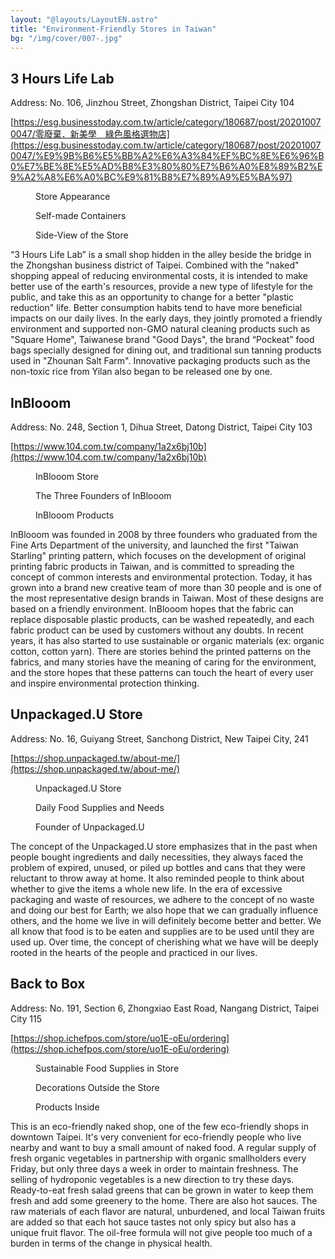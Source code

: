 ```yaml
---
layout: "@layouts/LayoutEN.astro"
title: "Environment-Friendly Stores in Taiwan"
bg: "/img/cover/007-.jpg"
---
```



## 3 Hours Life Lab

Address: No. 106, Jinzhou Street, Zhongshan District, Taipei City 104

[https://esg.businesstoday.com.tw/article/category/180687/post/202010070047/零廢棄．新美學　綠色風格選物店](https://esg.businesstoday.com.tw/article/category/180687/post/202010070047/%E9%9B%B6%E5%BB%A2%E6%A3%84%EF%BC%8E%E6%96%B0%E7%BE%8E%E5%AD%B8%E3%80%80%E7%B6%A0%E8%89%B2%E9%A2%A8%E6%A0%BC%E9%81%B8%E7%89%A9%E5%BA%97)

<Row classList="mb-3">
    <Figure mode="in:row-3" src="/img/06/Untitled.png">Store Appearance</Figure>
    <Figure mode="in:row-3" src="/img/06/Untitled 1.png">Self-made Containers</Figure>
    <Figure mode="in:row-3" src="/img/06/Untitled 2.png">Side-View of the Store</Figure>
</Row>

“3 Hours Life Lab” is a small shop hidden in the alley beside the bridge in the Zhongshan business district of Taipei. Combined with the "naked" shopping appeal of reducing environmental costs, it is intended to make better use of the earth's resources, provide a new type of lifestyle for the public, and take this as an opportunity to change for a better "plastic reduction" life. Better consumption habits tend to have more beneficial impacts on our daily lives. In the early days, they jointly promoted a friendly environment and supported non-GMO natural cleaning products such as "Square Home", Taiwanese brand "Good Days", the brand “Pockeat” food bags specially designed for dining out, and traditional sun tanning products used in "Zhounan Salt Farm". Innovative packaging products such as the non-toxic rice from Yilan also began to be released one by one.

## InBlooom

Address: No. 248, Section 1, Dihua Street, Datong District, Taipei City 103

[https://www.104.com.tw/company/1a2x6bj10b](https://www.104.com.tw/company/1a2x6bj10b)

<Row classList="mb-3">
    <Figure mode="in:row-3" src="/img/06/Untitled 3.png">InBlooom Store</Figure>
    <Figure mode="in:row-3" src="/img/06/Untitled 4.png">The Three Founders of InBlooom</Figure>
    <Figure mode="in:row-3" src="/img/06/Untitled 5.png">InBlooom Products</Figure>
</Row>

InBlooom was founded in 2008 by three founders who graduated from the Fine Arts Department of the university, and launched the first "Taiwan Starling" printing pattern, which focuses on the development of original printing fabric products in Taiwan, and is committed to spreading the concept of common interests and environmental protection. Today, it has grown into a brand new creative team of more than 30 people and is one of the most representative design brands in Taiwan. Most of these designs are based on a friendly environment. InBlooom hopes that the fabric can replace disposable plastic products, can be washed repeatedly, and each fabric product can be used by customers without any doubts. In recent years, it has also started to use sustainable or organic materials (ex: organic cotton, cotton yarn). There are stories behind the printed patterns on the fabrics, and many stories have the meaning of caring for the environment, and the store hopes that these patterns can touch the heart of every user and inspire environmental protection thinking.

## Unpackaged.U Store

Address: No. 16, Guiyang Street, Sanchong District, New Taipei City, 241

[https://shop.unpackaged.tw/about-me/](https://shop.unpackaged.tw/about-me/)

<Row classList="mb-3">
    <Figure mode="in:row-3" src="/img/06/Untitled 6.png">Unpackaged.U Store</Figure>
    <Figure mode="in:row-3" src="/img/06/Untitled 7.png">Daily Food Supplies and Needs</Figure>
    <Figure mode="in:row-3" src="/img/06/Untitled 8.png">Founder of Unpackaged.U</Figure>
</Row>

The concept of the Unpackaged.U store emphasizes that in the past when people bought ingredients and daily necessities, they always faced the problem of expired, unused, or piled up bottles and cans that they were reluctant to throw away at home. It also reminded people to think about whether to give the items a whole new life. In the era of excessive packaging and waste of resources, we adhere to the concept of no waste and doing our best for Earth; we also hope that we can gradually influence others, and the home we live in will definitely become better and better. We all know that food is to be eaten and supplies are to be used until they are used up. Over time, the concept of cherishing what we have will be deeply rooted in the hearts of the people and practiced in our lives.

## Back to Box

Address: No. 191, Section 6, Zhongxiao East Road, Nangang District, Taipei City 115

[https://shop.ichefpos.com/store/uo1E-oEu/ordering](https://shop.ichefpos.com/store/uo1E-oEu/ordering)

<Row classList="mb-3">
    <Figure mode="in:row-3" src="/img/06/Untitled 9.png">Sustainable Food Supplies in Store</Figure>
    <Figure mode="in:row-3" src="/img/06/Untitled 10.png">Decorations Outside the Store</Figure>
    <Figure mode="in:row-3" src="/img/06/Untitled 11.png">Products Inside</Figure>
</Row>

This is an eco-friendly naked shop, one of the few eco-friendly shops in downtown Taipei. It's very convenient for eco-friendly people who live nearby and want to buy a small amount of naked food. A regular supply of fresh organic vegetables in partnership with organic smallholders every Friday, but only three days a week in order to maintain freshness. The selling of hydroponic vegetables is a new direction to try these days. Ready-to-eat fresh salad greens that can be grown in water to keep them fresh and add some greenery to the home. There are also hot sauces. The raw materials of each flavor are natural, unburdened, and local Taiwan fruits are added so that each hot sauce tastes not only spicy but also has a unique fruit flavor. The oil-free formula will not give people too much of a burden in terms of the change in physical health.